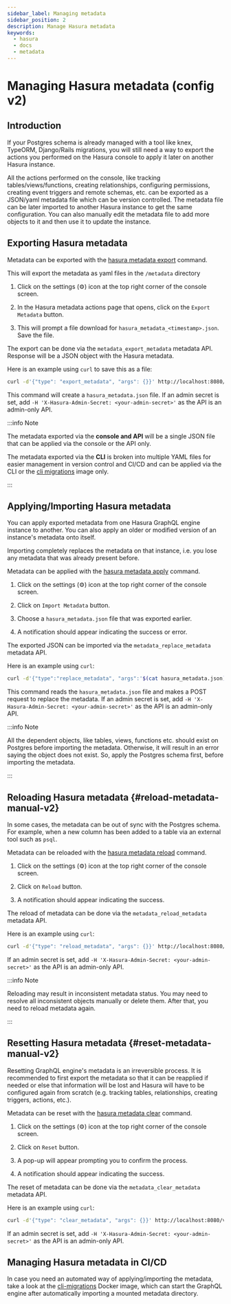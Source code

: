 ```yaml
---
sidebar_label: Managing metadata
sidebar_position: 2
description: Manage Hasura metadata
keywords:
  - hasura
  - docs
  - metadata
---
```



# Managing Hasura metadata (config v2)

## Introduction

If your Postgres schema is already managed with a tool like knex,
TypeORM, Django/Rails migrations, you will still need a way to export
the actions you performed on the Hasura console to apply it later on
another Hasura instance.

All the actions performed on the console, like tracking
tables/views/functions, creating relationships, configuring permissions,
creating event triggers and remote schemas, etc. can be exported as a
JSON/yaml metadata file which can be version controlled. The metadata
file can be later imported to another Hasura instance to get the same
configuration. You can also manually edit the metadata file to add more
objects to it and then use it to update the instance.

## Exporting Hasura metadata

<Tabs className="api-tabs">
<TabItem value="cli" label="CLI">

Metadata can be exported with the [hasura metadata export](/graphql/core/hasura-cli/hasura_metadata_export.mdx) command.

This will export the metadata as yaml files in the `/metadata` directory

</TabItem>
<TabItem value="console" label="Console">

1. Click on the settings (⚙) icon at the top right corner of the
   console screen.

2. In the Hasura metadata actions page that opens, click on the `Export Metadata` button.

<Thumbnail
  src="/img/graphql/core/migrations/metadata-export.png"
  alt="Export metadata"
/>

3. This will prompt a file download for
   `hasura_metadata_<timestamp>.json`. Save the file.

</TabItem>
<TabItem value="api" label="API">
  
The export can be done via the `metadata_export_metadata` metadata API.
Response will be a JSON object with the Hasura metadata.

Here is an example using `curl` to save this as a file:

```bash
curl -d'{"type": "export_metadata", "args": {}}' http://localhost:8080/v1/metadata -o hasura_metadata.json
```

This command will create a `hasura_metadata.json` file. If an admin
secret is set, add `-H 'X-Hasura-Admin-Secret: <your-admin-secret>'` as
the API is an admin-only API.

</TabItem>
</Tabs>

:::info Note

The metadata exported via the **console and API** will be a single JSON
file that can be applied via the console or the API only.

The metadata exported via the **CLI** is broken into multiple YAML files
for easier management in version control and CI/CD and can be applied
via the CLI or the [cli migrations](/graphql/core/migrations/config-v2/advanced/auto-apply-migrations.mdx) image only.

:::

## Applying/Importing Hasura metadata

You can apply exported metadata from one Hasura GraphQL engine instance
to another. You can also apply an older or modified version of an
instance's metadata onto itself.

Importing completely replaces the metadata on that instance, i.e. you
lose any metadata that was already present before.

<Tabs className="api-tabs">
<TabItem value="cli" label="CLI">

Metadata can be applied with the [hasura metadata apply](/graphql/core/hasura-cli/hasura_metadata_apply.mdx) command.

</TabItem>
<TabItem value="console" label="Console">

1. Click on the settings (⚙) icon at the top right corner of the console screen.

2. Click on `Import Metadata` button.

<Thumbnail
  src="/img/graphql/core/migrations/metadata-import.png"
  alt="Import metadata"
/>

3. Choose a `hasura_metadata.json` file that was exported earlier.

4. A notification should appear indicating the success or error.

</TabItem>

<TabItem value="api" label="API">

The exported JSON can be imported via the `metadata_replace_metadata`
metadata API.

Here is an example using `curl`:

```bash
curl -d'{"type":"replace_metadata", "args":'$(cat hasura_metadata.json)'}' http://localhost:8080/v1/metadata
```

This command reads the `hasura_metadata.json` file and makes a POST
request to replace the metadata. If an admin secret is set, add
`-H 'X-Hasura-Admin-Secret: <your-admin-secret>'` as the API is an
admin-only API.

</TabItem>

</Tabs>

:::info Note

All the dependent objects, like tables, views, functions etc. should
exist on Postgres before importing the metadata. Otherwise, it will
result in an error saying the object does not exist. So, apply the
Postgres schema first, before importing the metadata.

:::

## Reloading Hasura metadata {#reload-metadata-manual-v2}

In some cases, the metadata can be out of sync with the Postgres schema.
For example, when a new column has been added to a table via an external
tool such as `psql`.

<Tabs className="api-tabs">

<TabItem value="cli" label="CLI">

Metadata can be reloaded with the [hasura metadata reload](/graphql/core/hasura-cli/hasura_metadata_reload.mdx) command.

</TabItem>
<TabItem value="console" label="Console">

1. Click on the settings (⚙) icon at the top right corner of the
   console screen.

2. Click on `Reload` button.

<Thumbnail
  alt="reload metadata"
  src="/img/graphql/core/migrations/metadata-reload.png"
/>

3. A notification should appear indicating the success.

</TabItem>

<TabItem value="api" label="API">

The reload of metadata can be done via the `metadata_reload_metadata`
metadata API.

Here is an example using `curl`:

```bash
curl -d'{"type": "reload_metadata", "args": {}}' http://localhost:8080/v1/metadata
```

If an admin secret is set, add
`-H 'X-Hasura-Admin-Secret: <your-admin-secret>'` as the API is an
admin-only API.

</TabItem>

</Tabs>

:::info Note

Reloading may result in inconsistent metadata status. You may need to
resolve all inconsistent objects manually or delete them. After that,
you need to reload metadata again.

:::

## Resetting Hasura metadata {#reset-metadata-manual-v2}

Resetting GraphQL engine's metadata is an irreversible process. It is
recommended to first export the metadata so that it can be reapplied if
needed or else that information will be lost and Hasura will have to be
configured again from scratch (e.g. tracking tables, relationships,
creating triggers, actions, etc.).

<Tabs className="api-tabs">

<TabItem value="cli" label="CLI">

Metadata can be reset with the [hasura metadata clear](/graphql/core/hasura-cli/hasura_metadata_clear.mdx) command.

</TabItem>
<TabItem value="console" label="Console">

1. Click on the settings (⚙) icon at the top right corner of the
   console screen.

2. Click on `Reset` button.

<Thumbnail
  alt="reset metadata"
  src="/img/graphql/core/migrations/metadata-reset.png"
/>

3. A pop-up will appear prompting you to confirm the process.

4. A notification should appear indicating the success.

</TabItem>

<TabItem value="api" label="API">

The reset of metadata can be done via the `metadata_clear_metadata`
metadata API.

Here is an example using `curl`:

```bash
curl -d'{"type": "clear_metadata", "args": {}}' http://localhost:8080/v1/metadata
```

If an admin secret is set, add
`-H 'X-Hasura-Admin-Secret: <your-admin-secret>'` as the API is an
admin-only API.

</TabItem>

</Tabs>

## Managing Hasura metadata in CI/CD

In case you need an automated way of applying/importing the metadata,
take a look at the [cli-migrations](/graphql/core/migrations/config-v2/advanced/auto-apply-migrations.mdx) Docker
image, which can start the GraphQL engine after automatically importing
a mounted metadata directory.
